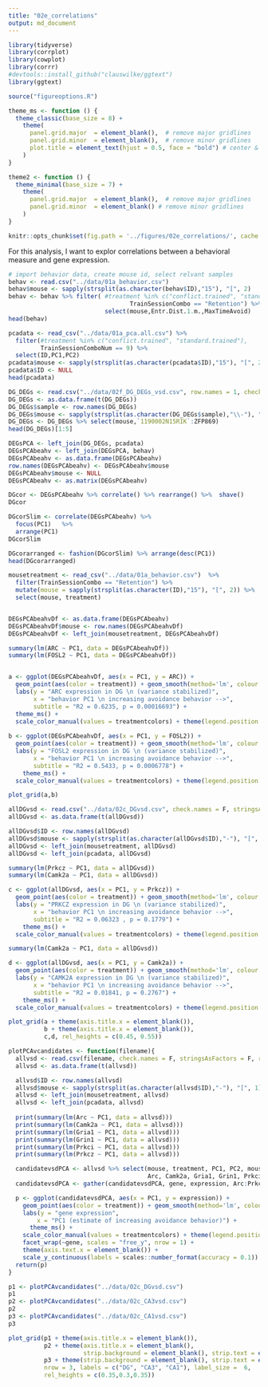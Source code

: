 ```yaml
---
title: "02e_correlations"
output: md_document
---
```


```r
library(tidyverse) 
library(corrplot)
library(cowplot)
library(corrr)
#devtools::install_github("clauswilke/ggtext")
library(ggtext)

source("figureoptions.R")

theme_ms <- function () { 
  theme_classic(base_size = 8) +
    theme(
      panel.grid.major  = element_blank(),  # remove major gridlines
      panel.grid.minor  = element_blank(),  # remove minor gridlines
      plot.title = element_text(hjust = 0.5, face = "bold") # center & bold 
    )
}

theme2 <- function () { 
  theme_minimal(base_size = 7) +
    theme(
      panel.grid.major  = element_blank(),  # remove major gridlines
      panel.grid.minor  = element_blank() # remove minor gridlines
    )
}

knitr::opts_chunk$set(fig.path = '../figures/02e_correlations/', cache = F)
```    
For this analysis, I want to explor correlations between a behavioral measure and gene expression.

```r
# import behavior data, create mouse id, select relvant samples
behav <- read.csv("../data/01a_behavior.csv") 
behav$mouse <- sapply(strsplit(as.character(behav$ID),"15"), "[", 2)
behav <- behav %>% filter( #treatment %in% c("conflict.trained", "standard.trained"),
                                  TrainSessionCombo == "Retention") %>% 
                           select(mouse,Entr.Dist.1.m.,MaxTimeAvoid) 
head(behav)
```
```r
pcadata <- read_csv("../data/01a_pca.all.csv") %>%
  filter(#treatment %in% c("conflict.trained", "standard.trained"),
         TrainSessionComboNum == 9) %>%
  select(ID,PC1,PC2) 
pcadata$mouse <- sapply(strsplit(as.character(pcadata$ID),"15"), "[", 2)
pcadata$ID <- NULL
head(pcadata)
```

```r
DG_DEGs <- read.csv("../data/02f_DG_DEGs_vsd.csv", row.names = 1, check.names = F)
DG_DEGs <- as.data.frame(t(DG_DEGs))
DG_DEGs$sample <- row.names(DG_DEGs)
DG_DEGs$mouse <- sapply(strsplit(as.character(DG_DEGs$sample),"\\-"), "[", 1)
DG_DEGs <- DG_DEGs %>% select(mouse,`1190002N15RIK`:ZFP869)
head(DG_DEGs)[1:5]
```

```r
DEGsPCA <- left_join(DG_DEGs, pcadata)
DEGsPCAbeahv <- left_join(DEGsPCA, behav)
DEGsPCAbeahv <- as.data.frame(DEGsPCAbeahv)
row.names(DEGsPCAbeahv) <- DEGsPCAbeahv$mouse
DEGsPCAbeahv$mouse <- NULL
DEGsPCAbeahv <- as.matrix(DEGsPCAbeahv)
```

```r
DGcor <- DEGsPCAbeahv %>% correlate() %>% rearrange() %>%  shave()
DGcor

DGcorSlim <- correlate(DEGsPCAbeahv) %>%  
  focus(PC1)   %>%  
  arrange(PC1)
DGcorSlim

DGcorarranged <- fashion(DGcorSlim) %>% arrange(desc(PC1))
head(DGcorarranged)
```

```r
mousetreatment <- read_csv("../data/01a_behavior.csv")  %>%
  filter(TrainSessionCombo == "Retention") %>%
  mutate(mouse = sapply(strsplit(as.character(ID),"15"), "[", 2)) %>%
  select(mouse, treatment)


DEGsPCAbeahvDf <- as.data.frame(DEGsPCAbeahv)
DEGsPCAbeahvDf$mouse <- row.names(DEGsPCAbeahvDf)
DEGsPCAbeahvDf <- left_join(mousetreatment, DEGsPCAbeahvDf)

summary(lm(ARC ~ PC1, data = DEGsPCAbeahvDf))
summary(lm(FOSL2 ~ PC1, data = DEGsPCAbeahvDf))


a <- ggplot(DEGsPCAbeahvDf, aes(x = PC1, y = ARC)) +
  geom_point(aes(color = treatment)) + geom_smooth(method='lm', colour = "darkgrey")  +
  labs(y = "ARC expression in DG \n (variance stabilized)", 
       x = "behavior PC1 \n increasing avoidance behavior -->",
       subtitle = "R2 = 0.6235, p = 0.00016693") +
  theme_ms() +
  scale_color_manual(values = treatmentcolors) + theme(legend.position = "none")
  
b <- ggplot(DEGsPCAbeahvDf, aes(x = PC1, y = FOSL2)) +
  geom_point(aes(color = treatment)) + geom_smooth(method='lm', colour = "darkgrey") +
  labs(y = "FOSL2 expression in DG \n (variance stabilized)", 
       x = "behavior PC1 \n increasing avoidance behavior -->",
       subtitle = "R2 = 0.5433, p = 0.0006778") +
    theme_ms() +
  scale_color_manual(values = treatmentcolors) + theme(legend.position = "none")

plot_grid(a,b)
```
```r

allDGvsd <- read.csv("../data/02c_DGvsd.csv", check.names = F, stringsAsFactors = F, row.names = 1)
allDGvsd <- as.data.frame(t(allDGvsd))

allDGvsd$ID <- row.names(allDGvsd)
allDGvsd$mouse <- sapply(strsplit(as.character(allDGvsd$ID),"-"), "[", 1)
allDGvsd <- left_join(mousetreatment, allDGvsd)
allDGvsd <- left_join(pcadata, allDGvsd)

summary(lm(Prkcz ~ PC1, data = allDGvsd))
summary(lm(Camk2a ~ PC1, data = allDGvsd))

c <- ggplot(allDGvsd, aes(x = PC1, y = Prkcz)) +
  geom_point(aes(color = treatment)) + geom_smooth(method='lm', colour = "darkgrey") +
  labs(y = "PRKCZ expression in DG \n (variance stabilized)", 
       x = "behavior PC1 \n increasing avoidance behavior -->",
       subtitle = "R2 = 0.06323 , p = 0.1779") +
    theme_ms() +
  scale_color_manual(values = treatmentcolors) + theme(legend.position = "none")

summary(lm(Camk2a ~ PC1, data = allDGvsd))

d <- ggplot(allDGvsd, aes(x = PC1, y = Camk2a)) +
  geom_point(aes(color = treatment)) + geom_smooth(method='lm', colour = "darkgrey") +
  labs(y = "CAMK2A expression in DG \n (variance stabilized)", 
       x = "behavior PC1 \n increasing avoidance behavior -->",
       subtitle = "R2 = 0.01841, p = 0.2767") +
    theme_ms() +
  scale_color_manual(values = treatmentcolors) + theme(legend.position = "none")

plot_grid(a + theme(axis.title.x = element_blank()),
          b + theme(axis.title.x = element_blank()),
          c,d, rel_heights = c(0.45, 0.55))
```


```r

plotPCAvcandidates <- function(filename){
  allvsd <- read.csv(filename, check.names = F, stringsAsFactors = F, row.names = 1)
  allvsd <- as.data.frame(t(allvsd))

  allvsd$ID <- row.names(allvsd)
  allvsd$mouse <- sapply(strsplit(as.character(allvsd$ID),"-"), "[", 1)
  allvsd <- left_join(mousetreatment, allvsd)
  allvsd <- left_join(pcadata, allvsd)
  
  print(summary(lm(Arc ~ PC1, data = allvsd)))
  print(summary(lm(Camk2a ~ PC1, data = allvsd)))
  print(summary(lm(Gria1 ~ PC1, data = allvsd)))
  print(summary(lm(Grin1 ~ PC1, data = allvsd)))
  print(summary(lm(Prkci ~ PC1, data = allvsd)))
  print(summary(lm(Prkcz ~ PC1, data = allvsd)))

  candidatevsdPCA <- allvsd %>% select(mouse, treatment, PC1, PC2, mouse,
                                       Arc, Camk2a, Gria1, Grin1, Prkci, Prkcz)
  candidatevsdPCA <- gather(candidatevsdPCA, gene, expression, Arc:Prkcz, factor_key=TRUE) %>% drop_na()

  p <- ggplot(candidatevsdPCA, aes(x = PC1, y = expression)) +
    geom_point(aes(color = treatment)) + geom_smooth(method='lm', colour = "darkgrey") +
    labs(y = "gene expression", 
        x = "PC1 (estimate of increasing avoidance behavior)") +
      theme_ms() +
    scale_color_manual(values = treatmentcolors) + theme(legend.position = "none") +
    facet_wrap(~gene, scales = "free_y", nrow = 1) +
    theme(axis.text.x = element_blank()) +
    scale_y_continuous(labels = scales::number_format(accuracy = 0.1))
  return(p)
}

p1 <- plotPCAvcandidates("../data/02c_DGvsd.csv")
p1
p2 <- plotPCAvcandidates("../data/02c_CA3vsd.csv")
p2
p3 <- plotPCAvcandidates("../data/02c_CA1vsd.csv")
p3

plot_grid(p1 + theme(axis.title.x = element_blank()),
          p2 + theme(axis.title.x = element_blank(),
                     strip.background = element_blank(), strip.text = element_blank()),
          p3 + theme(strip.background = element_blank(), strip.text = element_blank()), 
          nrow = 3, labels = c("DG", "CA3", "CA1"), label_size =  6,
          rel_heights = c(0.35,0.3,0.35))

```
